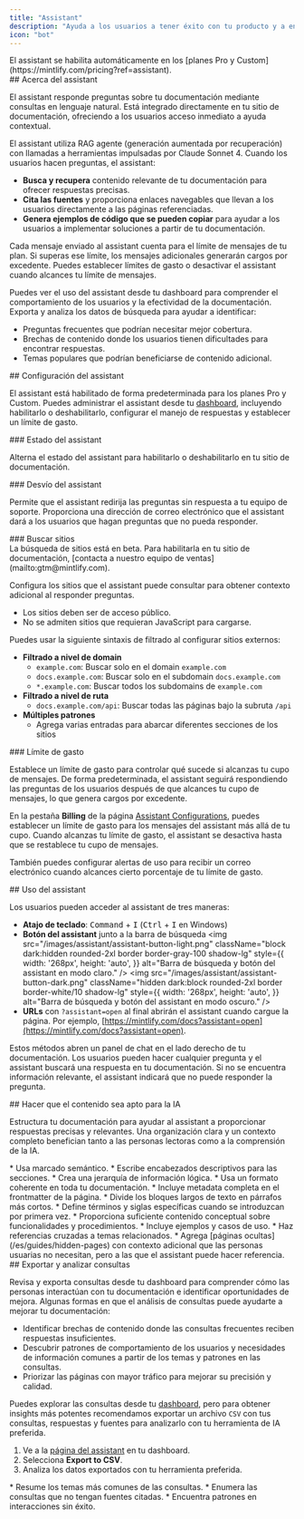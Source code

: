 ```yaml
---
title: "Assistant"
description: "Ayuda a los usuarios a tener éxito con tu producto y a encontrar respuestas más rápido"
icon: "bot"
---
```


<Info>
  El assistant se habilita automáticamente en los [planes Pro y Custom](https://mintlify.com/pricing?ref=assistant).
</Info>

<div id="about-the-assistant">
  ## Acerca del assistant
</div>

El assistant responde preguntas sobre tu documentación mediante consultas en lenguaje natural. Está integrado directamente en tu sitio de documentación, ofreciendo a los usuarios acceso inmediato a ayuda contextual.

El assistant utiliza RAG agente (generación aumentada por recuperación) con llamadas a herramientas impulsadas por Claude Sonnet 4. Cuando los usuarios hacen preguntas, el assistant:

* **Busca y recupera** contenido relevante de tu documentación para ofrecer respuestas precisas.
* **Cita las fuentes** y proporciona enlaces navegables que llevan a los usuarios directamente a las páginas referenciadas.
* **Genera ejemplos de código que se pueden copiar** para ayudar a los usuarios a implementar soluciones a partir de tu documentación.

Cada mensaje enviado al assistant cuenta para el límite de mensajes de tu plan. Si superas ese límite, los mensajes adicionales generarán cargos por excedente. Puedes establecer límites de gasto o desactivar el assistant cuando alcances tu límite de mensajes.

Puedes ver el uso del assistant desde tu dashboard para comprender el comportamiento de los usuarios y la efectividad de la documentación. Exporta y analiza los datos de búsqueda para ayudar a identificar:

* Preguntas frecuentes que podrían necesitar mejor cobertura.
* Brechas de contenido donde los usuarios tienen dificultades para encontrar respuestas.
* Temas populares que podrían beneficiarse de contenido adicional.

<div id="configuring-the-assistant">
  ## Configuración del assistant
</div>

El assistant está habilitado de forma predeterminada para los planes Pro y Custom. Puedes administrar el assistant desde tu [dashboard](https://dashboard.mintlify.com/products/assistant/settings), incluyendo habilitarlo o deshabilitarlo, configurar el manejo de respuestas y establecer un límite de gasto.

<div id="assistant-status">
  ### Estado del assistant
</div>

Alterna el estado del assistant para habilitarlo o deshabilitarlo en tu sitio de documentación.

<div id="assistant-deflection">
  ### Desvío del assistant
</div>

Permite que el assistant redirija las preguntas sin respuesta a tu equipo de soporte. Proporciona una dirección de correo electrónico que el assistant dará a los usuarios que hagan preguntas que no pueda responder.

<div id="search-sites">
  ### Buscar sitios
</div>

<Note>
  La búsqueda de sitios está en beta. Para habilitarla en tu sitio de documentación, [contacta a nuestro equipo de ventas](mailto:gtm@mintlify.com).
</Note>

Configura los sitios que el assistant puede consultar para obtener contexto adicional al responder preguntas.

* Los sitios deben ser de acceso público.
* No se admiten sitios que requieran JavaScript para cargarse.

Puedes usar la siguiente sintaxis de filtrado al configurar sitios externos:

* **Filtrado a nivel de domain**
  * `example.com`: Buscar solo en el domain `example.com`
  * `docs.example.com`: Buscar solo en el subdomain `docs.example.com`
  * `*.example.com`: Buscar todos los subdomains de `example.com`
* **Filtrado a nivel de ruta**
  * `docs.example.com/api`: Buscar todas las páginas bajo la subruta `/api`
* **Múltiples patrones**
  * Agrega varias entradas para abarcar diferentes secciones de los sitios

<div id="spend-limit">
  ### Límite de gasto
</div>

Establece un límite de gasto para controlar qué sucede si alcanzas tu cupo de mensajes. De forma predeterminada, el assistant seguirá respondiendo las preguntas de los usuarios después de que alcances tu cupo de mensajes, lo que genera cargos por excedente.

En la pestaña **Billing** de la página [Assistant Configurations](https://dashboard.mintlify.com/products/assistant/settings), puedes establecer un límite de gasto para los mensajes del assistant más allá de tu cupo. Cuando alcanzas tu límite de gasto, el assistant se desactiva hasta que se restablece tu cupo de mensajes.

También puedes configurar alertas de uso para recibir un correo electrónico cuando alcances cierto porcentaje de tu límite de gasto.

<div id="using-the-assistant">
  ## Uso del assistant
</div>

Los usuarios pueden acceder al assistant de tres maneras:

* **Atajo de teclado**: <kbd>Command</kbd> + <kbd>I</kbd> (<kbd>Ctrl</kbd> + <kbd>I</kbd> en Windows)
* **Botón del assistant** junto a la barra de búsqueda
  <img
    src="/images/assistant/assistant-button-light.png"
    className="block dark:hidden rounded-2xl border border-gray-100 shadow-lg"
    style={{
    width: '268px',
    height: 'auto',
  }}
    alt="Barra de búsqueda y botón del assistant en modo claro."
  />
  <img
    src="/images/assistant/assistant-button-dark.png"
    className="hidden dark:block rounded-2xl border border-white/10 shadow-lg"
    style={{
    width: '268px',
    height: 'auto',
  }}
    alt="Barra de búsqueda y botón del assistant en modo oscuro."
  />
* **URLs** con `?assistant=open` al final abrirán el assistant cuando cargue la página. Por ejemplo, [https://mintlify.com/docs?assistant=open](https://mintlify.com/docs?assistant=open).

Estos métodos abren un panel de chat en el lado derecho de tu documentación. Los usuarios pueden hacer cualquier pregunta y el assistant buscará una respuesta en tu documentación. Si no se encuentra información relevante, el assistant indicará que no puede responder la pregunta.

<div id="making-content-ai-ingestible">
  ## Hacer que el contenido sea apto para la IA
</div>

Estructura tu documentación para ayudar al assistant a proporcionar respuestas precisas y relevantes. Una organización clara y un contexto completo benefician tanto a las personas lectoras como a la comprensión de la IA.

<Card title="Estructura y organización">
  * Usa marcado semántico.
  * Escribe encabezados descriptivos para las secciones.
  * Crea una jerarquía de información lógica.
  * Usa un formato coherente en toda tu documentación.
  * Incluye metadata completa en el frontmatter de la página.
  * Divide los bloques largos de texto en párrafos más cortos.
</Card>

<Card title="Contexto">
  * Define términos y siglas específicas cuando se introduzcan por primera vez.
  * Proporciona suficiente contenido conceptual sobre funcionalidades y procedimientos.
  * Incluye ejemplos y casos de uso.
  * Haz referencias cruzadas a temas relacionados.
  * Agrega [páginas ocultas](/es/guides/hidden-pages) con contexto adicional que las personas usuarias no necesitan, pero a las que el assistant puede hacer referencia.
</Card>

<div id="exporting-and-analyzing-queries">
  ## Exportar y analizar consultas
</div>

Revisa y exporta consultas desde tu dashboard para comprender cómo las personas interactúan con tu documentación e identificar oportunidades de mejora. Algunas formas en que el análisis de consultas puede ayudarte a mejorar tu documentación:

* Identificar brechas de contenido donde las consultas frecuentes reciben respuestas insuficientes.
* Descubrir patrones de comportamiento de los usuarios y necesidades de información comunes a partir de los temas y patrones en las consultas.
* Priorizar las páginas con mayor tráfico para mejorar su precisión y calidad.

Puedes explorar las consultas desde tu [dashboard](https://dashboard.mintlify.com/products/assistant), pero para obtener insights más potentes recomendamos exportar un archivo `CSV` con tus consultas, respuestas y fuentes para analizarlo con tu herramienta de IA preferida.

1. Ve a la [página del assistant](https://dashboard.mintlify.com/products/assistant) en tu dashboard.
2. Selecciona **Export to CSV**.
3. Analiza los datos exportados con tu herramienta preferida.

<Card title="Prompts de análisis de ejemplo">
  * Resume los temas más comunes de las consultas.
  * Enumera las consultas que no tengan fuentes citadas.
  * Encuentra patrones en interacciones sin éxito.
</Card>